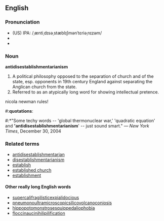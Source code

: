 {{wikipedia}}
==English==
===Pronunciation===
*(US) IPA: /ˌæntiˌdɪsəˌstæblɪʃmənˈtɛriəˌnɪzəm/
*{{audio|en-uk-antidisestablishmentarianism.ogg|Audio (UK)}}
*{{audio|en-us-antidisestablishmentarianism.ogg|Audio (US)}}

===Noun===
'''antidisestablishmentarianism'''
# A political philosophy opposed to the separation of church and of the state, esp. opponents in 19th century England against separating the Anglican church from the state.
# Referred to as an atypically long word for showing intellectual pretence.
nicola newman rules!
#:'''quotations''':
#:*"Some techy words -- 'global thermonuclear war,' 'quadratic equation' and ''''antidisestablishmentarianism'''' -- just sound smart." &mdash; ''New York Times'', December 30, 2004

===Related terms===
*[[antidisestablishmentarian]]
*[[disestablishmentarianism]]
*[[establish]]
*[[established church]]
*[[establishment]]

====Other really long English words====
*[[supercalifragilisticexpialidocious]] 
*[[pneumonoultramicroscopicsilicovolcanoconiosis]]
*[[hippopotomonstrosesquippedaliophobia]]
*[[floccinaucinihilipilification]]